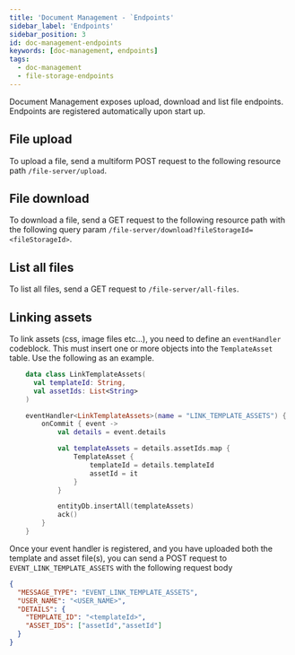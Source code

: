 ```yaml
---
title: 'Document Management - `Endpoints'
sidebar_label: 'Endpoints'
sidebar_position: 3
id: doc-management-endpoints
keywords: [doc-management, endpoints]
tags:
  - doc-management
  - file-storage-endpoints
---
```



Document Management exposes upload, download and list file endpoints. Endpoints are registered automatically upon start up.

## File upload

To upload a file, send a multiform POST request to the following resource path `/file-server/upload`.


## File download

To download a file, send a GET request to the following resource path with the following query param `/file-server/download?fileStorageId=<fileStorageId>`.


## List all files

To list all files, send a GET request to `/file-server/all-files`.


## Linking assets

To link assets (css, image files etc...), you need to define an `eventHandler` codeblock. This must insert one or more objects into the `TemplateAsset` table. Use the following as an example.

```kotlin
    data class LinkTemplateAssets(
      val templateId: String,
      val assetIds: List<String>
    )

    eventHandler<LinkTemplateAssets>(name = "LINK_TEMPLATE_ASSETS") {
        onCommit { event ->
            val details = event.details

            val templateAssets = details.assetIds.map {
                TemplateAsset {
                    templateId = details.templateId
                    assetId = it
                }
            }

            entityDb.insertAll(templateAssets)
            ack()
        }
    }
```

Once your event handler is registered, and you have uploaded both the template and asset file(s), you can send a POST request to `EVENT_LINK_TEMPLATE_ASSETS` with the following request body

```json
{
  "MESSAGE_TYPE": "EVENT_LINK_TEMPLATE_ASSETS",
  "USER_NAME": "<USER_NAME>",
  "DETAILS": {
    "TEMPLATE_ID": "<templateId>",
    "ASSET_IDS": ["assetId","assetId"]
  }
}
```
